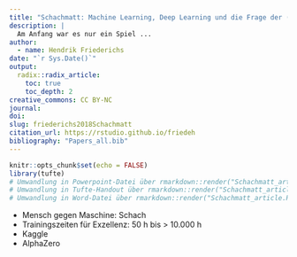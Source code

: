 ```yaml
---
title: "Schachmatt: Machine Learning, Deep Learning und die Frage der (künstlichen) Intelligenz"
description: |
  Am Anfang war es nur ein Spiel ...
author:
  - name: Hendrik Friederichs
date: "`r Sys.Date()`"
output: 
  radix::radix_article:
    toc: true
    toc_depth: 2
creative_commons: CC BY-NC
journal:
doi:
slug: friederichs2018Schachmatt
citation_url: https://rstudio.github.io/friedeh
bibliography: "Papers_all.bib"
---
```


```r
knitr::opts_chunk$set(echo = FALSE)
library(tufte)
# Umwandlung in Powerpoint-Datei über rmarkdown::render("Schachmatt_article.Rmd", output_format = "powerpoint_presentation", output_options = list(reference_doc = "my-styles.pptx"))
# Umwandlung in Tufte-Handout über rmarkdown::render("Schachmatt_article.Rmd", output_format = "tufte_handout")
# Umwandlung in Word-Datei über rmarkdown::render("Schachmatt_article.Rmd", output_format = "word_document")
```

* Mensch gegen Maschine: Schach
* Trainingszeiten für Exzellenz: 50 h bis > 10.000 h
* Kaggle
* AlphaZero





